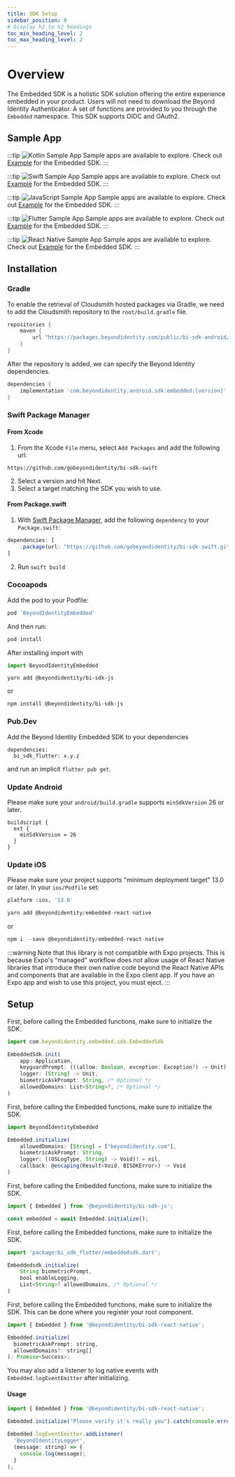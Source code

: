 ```yaml
---
title: SDK Setup
sidebar_position: 8
# Display h2 to h2 headings
toc_min_heading_level: 2
toc_max_heading_level: 2
---
```



# Overview

The Embedded SDK is a holistic SDK solution offering the entire experience embedded in your product. Users will not need to download the Beyond Identity Authenticator. A set of functions are provided to you through the `Embedded` namespace. This SDK supports OIDC and OAuth2.

## Sample App

<Tabs groupId="sdks">
<TabItem value="android" label="Android" attributes={{className: styles.kotlin}}>

:::tip ![Kotlin](./svg/logo-kotlin.svg) Sample App
Sample apps are available to explore. Check out [Example](https://github.com/gobeyondidentity/bi-sdk-android/tree/main/app) for the Embedded SDK.
:::

</TabItem>
<TabItem value="ios" label="iOS" attributes={{className: styles.swift}}>

:::tip ![Swift](./svg/logo-swift.svg) Sample App
Sample apps are available to explore. Check out [Example](https://github.com/gobeyondidentity/bi-sdk-swift/tree/main/Example) for the Embedded SDK.
:::

</TabItem>
<TabItem value="javascript" label="JavaScript" attributes={{className: styles.javascript}}>

:::tip ![JavaScript](./svg/logo-javascript.svg) Sample App
Sample apps are available to explore. Check out [Example](https://github.com/gobeyondidentity/bi-sdk-js/tree/main/example) for the Embedded SDK.
:::

</TabItem>
<TabItem value="flutter" label="Flutter" attributes={{className: styles.flutter}}>

:::tip ![Flutter](./svg/logo-flutter.svg) Sample App
Sample apps are available to explore. Check out [Example](https://github.com/gobeyondidentity/bi-sdk-flutter/tree/main/example) for the Embedded SDK.
:::

</TabItem>
<TabItem value="reactnative" label="React Native" attributes={{className: styles.reactnative}}>

:::tip ![React Native](./svg/logo-reactnative.svg) Sample App
Sample apps are available to explore. Check out [Example](https://github.com/gobeyondidentity/bi-sdk-react-native/tree/main/example) for the Embedded SDK.
:::

</TabItem>
</Tabs>

## Installation

<Tabs groupId="sdks">
<TabItem value="android" label="Android" attributes={{className: styles.kotlin}}>

### Gradle

To enable the retrieval of Cloudsmith hosted packages via Gradle, we need to add the Cloudsmith repository to
the `root/build.gradle` file.

```groovy
repositories {
    maven {
        url "https://packages.beyondidentity.com/public/bi-sdk-android/maven/"
    }
}
```

After the repository is added, we can specify the Beyond Identity dependencies.

```groovy
dependencies {
    implementation 'com.beyondidentity.android.sdk:embedded:[version]'
}
```

</TabItem>
<TabItem value="ios" label="iOS" attributes={{className: styles.swift}}>

### Swift Package Manager

#### From Xcode

1. From the Xcode `File` menu, select `Add Packages` and add the following url:

```
https://github.com/gobeyondidentity/bi-sdk-swift
```

2. Select a version and hit Next.
3. Select a target matching the SDK you wish to use.

#### From Package.swift

1. With [Swift Package Manager](https://swift.org/package-manager),
   add the following `dependency` to your `Package.swift`:

```javascript
dependencies: [
    .package(url: "https://github.com/gobeyondidentity/bi-sdk-swift.git", from: [version])
]
```

2. Run `swift build`

### Cocoapods

Add the pod to your Podfile:

```javascript
pod 'BeyondIdentityEmbedded'
```

And then run:
```javascript
pod install
```

After installing import with
```javascript
import BeyondIdentityEmbedded
```

</TabItem>
<TabItem value="javascript" label="JavaScript" attributes={{className: styles.javascript}}>

```
yarn add @beyondidentity/bi-sdk-js
```
or
```
npm install @beyondidentity/bi-sdk-js
```

</TabItem>
<TabItem value="flutter" label="Flutter" attributes={{className: styles.flutter}}>

### Pub.Dev

Add the Beyond Identity Embedded SDK to your dependencies

```
dependencies:
  bi_sdk_flutter: x.y.z
```

and run an implicit `flutter pub get`.

### Update Android

Please make sure your `android/build.gradle` supports `minSdkVersion` 26 or later.

```
buildscript {
  ext {
    minSdkVersion = 26
  }
}
```

### Update iOS

Please make sure your project supports "minimum deployment target" 13.0 or later.
In your `ios/Podfile` set:

```sh
platform :ios, '13.0'
```

</TabItem>
<TabItem value="reactnative" label="React Native" attributes={{className: styles.reactnative}}>

```javascript
yarn add @beyondidentity/embedded-react-native
```

or

```javascript
npm i --save @beyondidentity/embedded-react-native
```

:::warning
Note that this library is not compatible with Expo projects. This is because Expo's “managed” workflow does not allow usage of React Native libraries that introduce their own native code beyond the React Native APIs and components that are available in the Expo client app. If you have an Expo app and wish to use this project, you must eject.
:::

</TabItem>
</Tabs>

## Setup

<Tabs groupId="sdks">
<TabItem value="android" label="Android" attributes={{className: styles.kotlin}}>

First, before calling the Embedded functions, make sure to initialize the SDK.

<!-- javascript is used here since kt/kotlin is not available and java doesn't highlight at all. -->
```javascript
import com.beyondidentity.embedded.sdk.EmbeddedSdk

EmbeddedSdk.init(
    app: Application,
    keyguardPrompt: (((allow: Boolean, exception: Exception?) -> Unit) -> Unit)?,
    logger: (String) -> Unit,
    biometricAskPrompt: String, /* Optional */
    allowedDomains: List<String>?, /* Optional */
)
```

</TabItem>
<TabItem value="ios" label="iOS" attributes={{className: styles.swift}}>

First, before calling the Embedded functions, make sure to initialize the SDK.

<!-- javascript is used here since swift doesn't highlight at all. -->
```javascript
import BeyondIdentityEmbedded

Embedded.initialize(
    allowedDomains: [String] = ["beyondidentity.com"],
    biometricAskPrompt: String,
    logger: ((OSLogType, String) -> Void)? = nil,
    callback: @escaping(Result<Void, BISDKError>) -> Void
)
```

</TabItem>
<TabItem value="javascript" label="JavaScript" attributes={{className: styles.javascript}}>

First, before calling the Embedded functions, make sure to initialize the SDK.

```javascript
import { Embedded } from '@beyondidentity/bi-sdk-js';

const embedded = await Embedded.initialize();
```

</TabItem>
<TabItem value="flutter" label="Flutter" attributes={{className: styles.flutter}}>

First, before calling the Embedded functions, make sure to initialize the SDK.

<!-- javascript is used here since flutter is not available and dart doesn't highlight at all. -->
```javascript
import 'package:bi_sdk_flutter/embeddedsdk.dart';

Embeddedsdk.initialize(
    String biometricPrompt,
    bool enableLogging,
    List<String>? allowedDomains, /* Optional */
)
```

</TabItem>
<TabItem value="reactnative" label="React Native" attributes={{className: styles.reactnative}}>

First, before calling the Embedded functions, make sure to initialize the SDK. This can be done where you register your root component.

```javascript
import { Embedded } from '@beyondidentity/bi-sdk-react-native';

Embedded.initialize(
  biometricAskPrompt: string,
  allowedDomains?: string[]
): Promise<Success>;
```

You may also add a listener to log native events with `Embedded.logEventEmitter` after initializing.

#### Usage

```javascript
import { Embedded } from '@beyondidentity/bi-sdk-react-native';

Embedded.initialize("Please verify it's really you").catch(console.error);

Embedded.logEventEmitter.addListener(
  'BeyondIdentityLogger',
  (message: string) => {
    console.log(message);
  }
);
```

</TabItem>
</Tabs>

